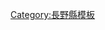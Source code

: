 <noinclude>{{日本都道府縣行政區劃}}</noinclude>{{Navbox
|name = 長野縣
|state = {{{state|autocollapse}}}
|title = [[長野縣]][[日本行政區劃|行政區劃]]
|image = [[File:Flag of Nagano, Japan.svg|80px|長野縣縣徽]]<br />[[File:Shadow picture of Nagano prefecture.png|80px|長野縣地圖]]
|titlestyle = background:#efefef;
|bodystyle = background:#f9f9f9;
|groupstyle = background:#efefef;text-align:center;
|oddstyle = background:#fcfcfc;
|bodyclass = hlist

|group1 = 市部
|list1 =
* [[長野市]]
* [[松本市]]
* [[上田市]]
* [[岡谷市]]
* [[飯田市]]
* [[諏訪市]]
* [[須坂市]]
* [[小諸市]]
* [[伊那市]]
* [[駒根市]]
* [[中野市]]
* [[大町市]]
* [[飯山市]]
* [[茅野市]]
* [[鹽尻市]]
* [[佐久市]]
* [[千曲市]]
* [[東御市]]
* [[安昙野市|安曇野市]]

|group2 = [[南佐久郡]]
|list2 =
* [[小海町]]
* [[川上村 (長野縣)|川上村]]
* [[南牧村 (長野縣)|南牧村]]
* [[南相木村]]
* [[北相木村]]
* [[佐久穗町]]

|group3 = [[北佐久郡]]
|list3 =
* [[輕井澤町]]
* [[御代田町]]
* [[立科町]]

|group4 = [[小縣郡]]
|list4 =
* [[青木村]]
* [[長和町]]

|group5 = [[諏訪郡]]
|list5 =
* [[下諏訪町]]
* [[富士見町]]
* [[原村]]

|group6 = [[上伊那郡]]
|list6 =
* [[辰野町]]
* [[箕輪町]]
* [[飯島町]]
* [[南箕輪村]]
* [[中川村]]
* [[宮田村]]

|group7 = [[下伊那郡]]
|list7 =
* [[松川町]]
* [[高森町 (長野縣)|高森町]]
* [[阿南町]]
* [[阿智村]]
* [[平谷村]]
* [[根羽村]]
* [[下條村]]
* [[賣木村]]
* [[天龍村]]
* [[泰阜村]]
* [[喬木村]]
* [[豐丘村 (日本)|豐丘村]]
* [[大鹿村]]

|group8 = [[木曾郡]]
|list8 =
* [[木曾町]]
* [[上松町]]
* [[南木曾町]]
* [[木祖村]]
* [[王瀧村]]
* [[大桑村]]

|group9 = [[北安曇郡]]
|list9 =
* [[池田町 (長野縣)|池田町]]
* [[松川村]]
* [[白馬村]]
* [[小谷村]]

|group10 = [[東筑摩郡|東-{筑}-摩郡]]
|list10 =
* [[麻績村]]
* [[生坂村]]
* [[山形村]]
* [[朝日村]]
* [[筑北村]]

|group11 = [[埴科郡]]
|list11 =
* [[坂城町]]

|group12 = [[上高井郡]]
|list12 =
* [[小布施町]]
* [[高山村 (長野縣)|高山村]]

|group13 = [[下高井郡]]
|list13 =
* [[山之內町]]
* [[木島平村]]
* [[野澤溫泉村]]

|group14 = [[上水內郡]]
|list14 =
* [[信濃町]]
* [[小川村]]
* [[飯綱町]]

|group15 = [[下水內郡]]
|list15 =
* [[榮村]]
}}<noinclude>
{{DEFAULTSORT:Nagano}}
[[Category:長野縣模板]]
</noinclude>